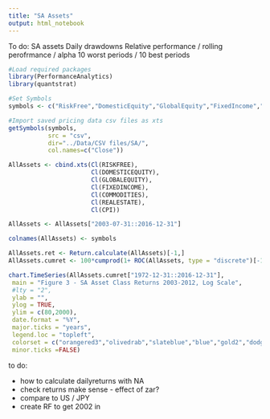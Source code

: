 ```yaml
---
title: "SA Assets"
output: html_notebook
---
```


To do:
SA assets
Daily drawdowns
Relative performance / rolling perofrmance / alpha
10 worst periods / 10 best periods 

```r
#Load required packages
library(PerformanceAnalytics)
library(quantstrat)

#Set Symbols
symbols <- c("RiskFree","DomesticEquity","GlobalEquity","FixedIncome","Commodities","RealEstate","CPI")

#Import saved pricing data csv files as xts
getSymbols(symbols,
           src = "csv",
           dir="../Data/CSV files/SA/",
           col.names=c("Close"))
```

```r
AllAssets <- cbind.xts(Cl(RISKFREE),
                       Cl(DOMESTICEQUITY),
                       Cl(GLOBALEQUITY),
                       Cl(FIXEDINCOME),
                       Cl(COMMODITIES),
                       Cl(REALESTATE),
                       Cl(CPI))                       

AllAssets <- AllAssets["2003-07-31::2016-12-31"]

colnames(AllAssets) <- symbols

AllAssets.ret <- Return.calculate(AllAssets)[-1,]
AllAssets.cumret <- 100*cumprod(1+ ROC(AllAssets, type = "discrete")[-1,])

chart.TimeSeries(AllAssets.cumret["1972-12-31::2016-12-31"],
 main = "Figure 3 - SA Asset Class Returns 2003-2012, Log Scale",
 #lty = "2",
 ylab = "",
 ylog = TRUE,
 ylim = c(80,2000),
 date.format = "%Y",
 major.ticks = "years",
 legend.loc = "topleft",
 colorset = c("orangered3","olivedrab","slateblue","blue","gold2","dodgerblue2","cornflowerblue"),
 minor.ticks =FALSE)
```
to do:

* how to calculate dailyreturns with NA
* check returns make sense - effect of zar?
* compare to US / JPY
* create RF to get 2002 in
